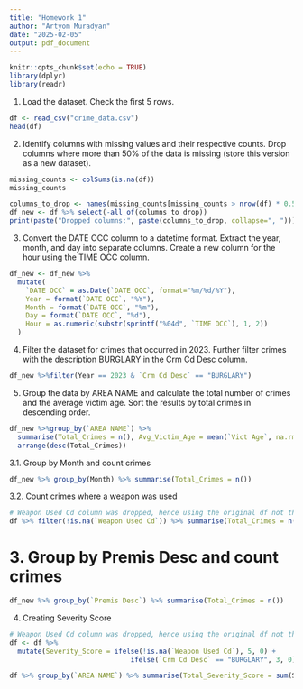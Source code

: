 ```yaml
---
title: "Homework 1"
author: "Artyom Muradyan"
date: "2025-02-05"
output: pdf_document
---
```


```r
knitr::opts_chunk$set(echo = TRUE)
library(dplyr)
library(readr)
```

1. Load the dataset. Check the first 5 rows.
```r
df <- read_csv("crime_data.csv")
head(df)

```
2. Identify columns with missing values and their respective counts. Drop columns where more than
50% of the data is missing (store this version as a new dataset).
```r
missing_counts <- colSums(is.na(df))
missing_counts
```
```r
columns_to_drop <- names(missing_counts[missing_counts > nrow(df) * 0.5])
df_new <- df %>% select(-all_of(columns_to_drop))
print(paste("Dropped columns:", paste(columns_to_drop, collapse=", ")))

```

3. Convert the DATE OCC column to a datetime format. Extract the year, month, and day into separate
columns. Create a new column for the hour using the TIME OCC column.

```r
df_new <- df_new %>%
  mutate(
    `DATE OCC` = as.Date(`DATE OCC`, format="%m/%d/%Y"),
    Year = format(`DATE OCC`, "%Y"),
    Month = format(`DATE OCC`, "%m"),
    Day = format(`DATE OCC`, "%d"),
    Hour = as.numeric(substr(sprintf("%04d", `TIME OCC`), 1, 2))
  )
```

4. Filter the dataset for crimes that occurred in 2023. Further filter crimes with the description
BURGLARY in the Crm Cd Desc column.

```r
df_new %>%filter(Year == 2023 & `Crm Cd Desc` == "BURGLARY")
```

5. Group the data by AREA NAME and calculate the total number of crimes and the average victim age.
Sort the results by total crimes in descending order.
```r

df_new %>%group_by(`AREA NAME`) %>%
  summarise(Total_Crimes = n(), Avg_Victim_Age = mean(`Vict Age`, na.rm = TRUE)) %>%
  arrange(desc(Total_Crimes))

```



 3.1. Group by Month and count crimes
```r
df_new %>% group_by(Month) %>% summarise(Total_Crimes = n())

```

3.2. Count crimes where a weapon was used
```r
# Weapon Used Cd column was dropped, hence using the original df not the cleaned one
df %>% filter(!is.na(`Weapon Used Cd`)) %>% summarise(Total_Crimes = n())

```

# 3. Group by Premis Desc and count crimes
```r
df_new %>% group_by(`Premis Desc`) %>% summarise(Total_Crimes = n())
```

4. Creating Severity Score
```r
# Weapon Used Cd column was dropped, hence using the original df not the cleaned one
df <- df %>%
  mutate(Severity_Score = ifelse(!is.na(`Weapon Used Cd`), 5, 0) +
                              ifelse(`Crm Cd Desc` == "BURGLARY", 3, 0) + 1)

df %>% group_by(`AREA NAME`) %>% summarise(Total_Severity_Score = sum(Severity_Score))

```


